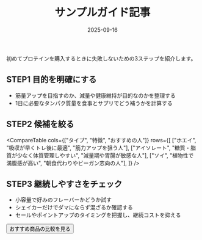 ﻿---
title: "サンプルガイド記事"
slug: "sample-guide"
description: "初めてプロテインを買う人向けのチェックリストをまとめたデモ記事です。"
category: "fitness"
tags: ["サンプル", "ガイド"]
date: "2025-09-16"
updated: "2025-09-16"
affiliate: false
draft: off
---

<Lead>初めてプロテインを購入するときに失敗しないための3ステップを紹介します。</Lead>

## STEP1 目的を明確にする
- 筋量アップを目指すのか、減量や健康維持が目的なのかを整理する
- 1日に必要なタンパク質量を食事とサプリでどう補うかを計算する

## STEP2 候補を絞る
<CompareTable
  cols={["タイプ", "特徴", "おすすめの人"]}
  rows={[
    ["ホエイ", "吸収が早くトレ後に最適", "筋力アップを狙う人"],
    ["アイソレート", "糖質・脂質が少なく体質管理しやすい", "減量期や胃腸が敏感な人"],
    ["ソイ", "植物性で満腹感が高い", "朝食代わりやビーガン志向の人"],
  ]}
/>

## STEP3 継続しやすさをチェック
- 小容量で好みのフレーバーかどうか試す
- シェイカーだけでダマにならず混ざるか確認する
- セールやポイントアップのタイミングを把握し、継続コストを抑える

<Button href="https://example.com/buying-guide">おすすめ商品の比較を見る</Button>
